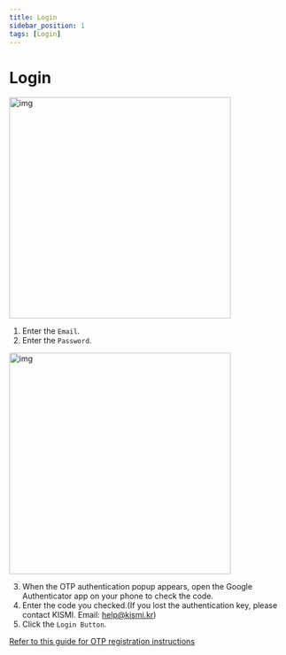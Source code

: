 ```yaml
---
title: Login
sidebar_position: 1
tags: [Login]
---
```



# Login

<img width="400" src={login1} alt="img" />

1. Enter the `Email`.
2. Enter the `Password`.

<img width="400" src={login2} alt="img" />

3. When the OTP authentication popup appears, open the Google Authenticator app on your phone to check the code.
4. Enter the code you checked.(If you lost the authentication key, please contact KISMI. Email: help@kismi.kr)
5. Click the `Login Button`.

[Refer to this guide for OTP registration instructions](/docs/otp/)
